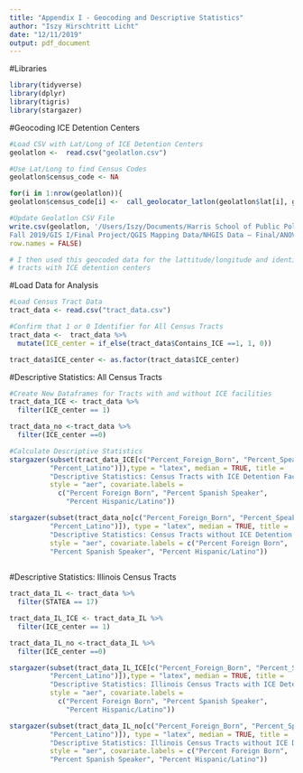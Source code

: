 ```yaml
---
title: "Appendix I - Geocoding and Descriptive Statistics"
author: "Iszy Hirschtritt Licht"
date: "12/11/2019"
output: pdf_document
---
```


#Libraries

```r

library(tidyverse)
library(dplyr)
library(tigris)
library(stargazer)

```

#Geocoding ICE Detention Centers
```r

#Load CSV with Lat/Long of ICE Detention Centers
geolatlon <-  read.csv("geolatlon.csv")

#Use Lat/Long to find Census Codes
geolatlon$census_code <- NA 

for(i in 1:nrow(geolatlon)){   
geolatlon$census_code[i] <-  call_geolocator_latlon(geolatlon$lat[i], geolatlon$long[i]) } 

#Update Geolatlon CSV File
write.csv(geolatlon, '/Users/Iszy/Documents/Harris School of Public Policy/Year 2/
Fall 2019/GIS I/Final Project/QGIS Mapping Data/NHGIS Data – Final/ANOVA Data/geolatlon_2.csv',
row.names = FALSE)

# I then used this geocoded data for the lattitude/longitude and identified census
# tracts with ICE detention centers
```


#Load Data for Analysis
```r

#Load Census Tract Data
tract_data <- read.csv("tract_data.csv")

#Confirm that 1 or 0 Identifier for All Census Tracts
tract_data <-  tract_data %>%
  mutate(ICE_center = if_else(tract_data$Contains_ICE ==1, 1, 0))

tract_data$ICE_center <- as.factor(tract_data$ICE_center)
```

\pagebreak

#Descriptive Statistics: All Census Tracts
```r

#Create New Dataframes for Tracts with and without ICE facilities
tract_data_ICE <- tract_data %>%
  filter(ICE_center == 1)

tract_data_no <-tract_data %>%
  filter(ICE_center ==0)

#Calculate Descriptive Statistics
stargazer(subset(tract_data_ICE[c("Percent_Foreign_Born", "Percent_Speak_Spanish",
          "Percent_Latino")]),type = "latex", median = TRUE, title = 
          "Descriptive Statistics: Census Tracts with ICE Detention Facilities", 
          style = "aer", covariate.labels = 
            c("Percent Foreign Born", "Percent Spanish Speaker", 
              "Percent Hispanic/Latino"))

stargazer(subset(tract_data_no[c("Percent_Foreign_Born", "Percent_Speak_Spanish",
          "Percent_Latino")]), type = "latex", median = TRUE, title = 
          "Descriptive Statistics: Census Tracts without ICE Detention Facilities",
          style = "aer", covariate.labels = c("Percent Foreign Born", 
          "Percent Spanish Speaker", "Percent Hispanic/Latino"))
          
```

\pagebreak

#Descriptive Statistics: Illinois Census Tracts
```r

tract_data_IL <- tract_data %>%
  filter(STATEA == 17)

tract_data_IL_ICE <- tract_data_IL %>%
  filter(ICE_center == 1)

tract_data_IL_no <-tract_data_IL %>%
  filter(ICE_center ==0)

stargazer(subset(tract_data_IL_ICE[c("Percent_Foreign_Born", "Percent_Speak_Spanish",
          "Percent_Latino")]),type = "latex", median = TRUE, title = 
          "Descriptive Statistics: Illinois Census Tracts with ICE Detention Facilities", 
          style = "aer", covariate.labels = 
            c("Percent Foreign Born", "Percent Spanish Speaker", 
              "Percent Hispanic/Latino"))

stargazer(subset(tract_data_IL_no[c("Percent_Foreign_Born", "Percent_Speak_Spanish",
          "Percent_Latino")]), type = "latex", median = TRUE, title = 
          "Descriptive Statistics: Illinois Census Tracts without ICE Detention Facilities",
          style = "aer", covariate.labels = c("Percent Foreign Born", 
          "Percent Spanish Speaker", "Percent Hispanic/Latino"))

```

